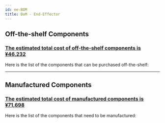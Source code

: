 ```yaml
---
id: ee-BOM
title: BoM - End-Effector
---
```




## Off-the-shelf Components

<h3><u>The estimated total cost of off-the-shelf components is ¥46,232</u></h3>

Here is the list of the components that can be purchased off-the-shelf:

<OffTheShelfTable />

---

## Manufactured Components

<h3><u>The estimated total cost of manufactured components is ¥71,698</u></h3>

Here is the list of the components that need to be manufactured:

<EEManufacturedTable />
